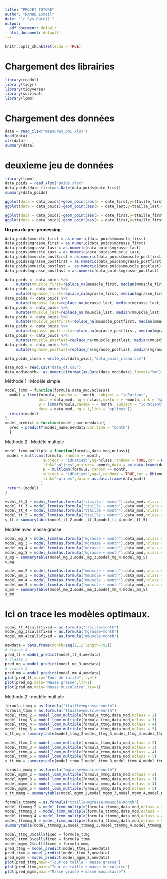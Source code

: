 ```yaml
---
title: "PROJET TUTORÉ"
author: "RAMDÉ Ismaïl"
date: "`r Sys.Date()`"
output:
  pdf_document: default
  html_document: default
---
```


```r
knitr::opts_chunk$set(echo = TRUE)
```




# Chargement des librairies
```r
library(readxl)
library(tidyr)
library(tidyverse)
library(survival)
library(lcmm)
```


# Chargement des données
```r
data = read_xlsx("measures_pmi.xlsx")
head(data)
str(data)
summary(data)
```

# deuxieme jeu de données

```r
library(lcmm)
data_poids = read_xlsx("poids.xlsx")
data_poids$date_first=as.Date(data_poids$date_first)
summary(data_poids)
```

```r
ggplot(data = data_poids)+geom_point(aes(x = date_first,y=ttaille_first,color=sexe))
ggplot(data = data_poids)+geom_point(aes(x = date_last,y=ttaille_last,color=sexe))
```

```r
ggplot(data = data_poids)+geom_point(aes(x = date_first,y=ttaille_first,color=sexe))
ggplot(data = data_poids)+geom_point(aes(x = date_first,y=ttaille_first,color=sexe))
```

**Un peu du pre-processing**

```r
data_poids$mmuscle_first = as.numeric(data_poids$mmuscle_first)
data_poids$mgrasse_first = as.numeric(data_poids$mgrasse_first)
data_poids$mgrasse_last = as.numeric(data_poids$mgrasse_last)
data_poids$mmuscle_last = as.numeric(data_poids$mmuscle_last)
data_poids$mmuscle_postfirst = as.numeric(data_poids$mmuscle_postfirst)
data_poids$mgrasse_postfirst = as.numeric(data_poids$mgrasse_postfirst)
data_poids$mmuscle_postlast =  as.numeric(data_poids$mmuscle_postlast)
data_poids$mgrasse_postlast = as.numeric(data_poids$mgrasse_postlast)

data_poids <- data_poids %>%
     mutate(mmuscle_first=replace_na(mmuscle_first, median(mmuscle_first, na.rm=TRUE)))
data_poids <- data_poids %>%
     mutate(mgrasse_first=replace_na(mgrasse_first, median(mgrasse_first, na.rm=TRUE)))
data_poids <- data_poids %>%
     mutate(mgrasse_last=replace_na(mgrasse_last, median(mgrasse_last, na.rm=TRUE)))
data_poids <- data_poids %>%
     mutate(mmuscle_last=replace_na(mmuscle_last, median(mmuscle_last, na.rm=TRUE)))
data_poids <- data_poids %>%
     mutate(mmuscle_postfirst=replace_na(mmuscle_postfirst, median(mmuscle_postfirst, na.rm=TRUE)))
data_poids <- data_poids %>%
     mutate(mgrasse_postfirst=replace_na(mgrasse_postfirst, median(mgrasse_postfirst, na.rm=TRUE)))
data_poids <- data_poids %>%
     mutate(mmuscle_postlast=replace_na(mmuscle_postlast, median(mmuscle_postlast, na.rm=TRUE)))
data_poids <- data_poids %>%
     mutate(mgrasse_postlast=replace_na(mgrasse_postlast, median(mgrasse_postlast, na.rm=TRUE)))
```

```r
data_poids_clean = write_csv(data_poids,"data_poids_clean.csv")
```


```r
data_mod = read.csv("data_df.csv")
data_mod$month=  as.numeric(format(as.Date(data_mod$date),format="%m"))
```


Méthode 1 : Modèle simple

```r
model_lcmm = function(formula,data_mod,nclass){
  model = lcmm(formula, random = ~ month, subject = "idPatient", 
               data = data_mod, ng = nclass,mixture = ~month,link = "splines",
               B = lcmm(formula,random = ~ month, subject = "idPatient", 
               data = data_mod, ng = 1,link = "splines"))
  return(model)
}
model_predict = function(model_name,newdata){
  pred = predictY(model_name,newdata,var.time = "month")
  }
```

Mèthode 2 : Modèle multiple

```r
model_lcmm_multiple = function(formula,data_mod,nclass){
 model = multlcmm(formula, random =~ month, 
                 subject = "idPatient",ng=nclass,randomY = TRUE,cor = BM(month), 
                 link="splines",mixture= ~month,data = as.data.frame(data_mod),
                 B = multlcmm(formula, random =~ month, 
                 subject = "idPatient",ng=1,randomY = TRUE,cor = BM(month), 
                 link="splines",data = as.data.frame(data_mod))
                )
 return (model)
}
```


```r
model_tt_2 = model_lcmm(as.formula("ttaille ~ month"),data_mod,nclass = 2)
model_tt_3 = model_lcmm(as.formula("ttaille ~ month"),data_mod,nclass = 3)
model_tt_4 = model_lcmm(as.formula("ttaille ~ month"),data_mod,nclass = 4)
model_tt_5 = model_lcmm(as.formula("ttaille ~ month"),data_mod,nclass = 5)
s_tt = summarytable(model_tt_2,model_tt_3,model_tt_4,model_tt_5)
```


Modèle avec masse grasse

```r
model_mg_2 = model_lcmm(as.formula("mgrasse ~ month"),data_mod,nclass = 2)
model_mg_3 = model_lcmm(as.formula("mgrasse ~ month"),data_mod,nclass = 3)
model_mg_4 = model_lcmm(as.formula("mgrasse ~ month"),data_mod,nclass = 4)
model_mg_5 = model_lcmm(as.formula("mgrasse ~ month"),data_mod,nclass = 5)
s_mg = summarytable(model_mg_2,model_mg_3,model_mg_4,model_mg_5)
s_mg
```

```r
model_mm_2 = model_lcmm(as.formula("mmuscle ~ month"),data_mod,nclass = 2)
model_mm_3 = model_lcmm(as.formula("mmuscle ~ month"),data_mod,nclass = 3)
model_mm_4 = model_lcmm(as.formula("mmuscle ~ month"),data_mod,nclass = 4)
model_mm_5 = model_lcmm(as.formula("mmuscle ~ month"),data_mod,nclass = 5)
s_mm = summarytable(model_mm_2,model_mm_3,model_mm_4,model_mm_5)
s_mm
```

# Ici on trace les modèles optimaux.

```r
model_tt_4$call$fixed = as.formula("ttaille~month")
model_mg_3$call$fixed = as.formula("mgrasse~month")
model_mm_4$call$fixed = as.formula("mmuscle~month")
```

```r
newdata = data.frame(month=seq(1,12,length=792))
# classe 4
pred_tt = model_predict(model_tt_4,newdata)
# classe 3
pred_mg = model_predict(model_mg_3,newdata)
# classe 2
pred_mm = model_predict(model_mm_4,newdata)
plot(pred_tt,main="Tour de taille",lty=1)
plot(pred_mg,main="Masse grasse",lty=1)
plot(pred_mm,main="Masse musculaire",lty=1)
```


Mèthode 2 : modéle multiple

```r
formula_ttmg = as.formula("ttaille+mgrasse~month")
formula_ttmm = as.formula("ttaille+mmuscle~month")
model_ttmg_2 = model_lcmm_multiple(formula_ttmg,data_mod,nclass = 2)
model_ttmg_3 = model_lcmm_multiple(formula_ttmg,data_mod,nclass = 3)
model_ttmg_4 = model_lcmm_multiple(formula_ttmg,data_mod,nclass = 4)
model_ttmg_5 = model_lcmm_multiple(formula_ttmg,data_mod,nclass = 5)
s_tt_mg = summarytable(model_ttmg_2,model_ttmg_3,model_ttmg_4,model_ttmg_5)
```

```r
model_ttmm_2 = model_lcmm_multiple(formula_ttmm,data_mod,nclass = 2)
model_ttmm_3 = model_lcmm_multiple(formula_ttmm,data_mod,nclass = 3)
model_ttmm_4 = model_lcmm_multiple(formula_ttmm,data_mod,nclass = 4)
model_ttmm_5 = model_lcmm_multiple(formula_ttmm,data_mod,nclass = 5)
s_tt_mm = summarytable(model_ttmm_2,model_ttmm_3,model_ttmm_4,model_ttmm_5)
```

```r
formula_mmmg = as.formula("mgrasse+mmuscle~month")
model_mgmm_2 = model_lcmm_multiple(formula_mmmg,data_mod,nclass = 2)
model_mgmm_3 = model_lcmm_multiple(formula_mmmg,data_mod,nclass = 3)
model_mgmm_4 = model_lcmm_multiple(formula_mmmg,data_mod,nclass = 4)
model_mgmm_5 = model_lcmm_multiple(formula_mmmg,data_mod,nclass = 5)
s_tt_mmmg = summarytable(model_mgmm_2,model_mgmm_3,model_mgmm_4,model_mgmm_5)
```


```r
formula_ttmmmg = as.formula("ttaille+mgrasse+mmuscle~month")
model_ttmmmg_2 = model_lcmm_multiple(formula_ttmmmg,data_mod,nclass = 2)
model_ttmmmg_3 = model_lcmm_multiple(formula_ttmmmg,data_mod,nclass = 3)
model_ttmmmg_4 = model_lcmm_multiple(formula_ttmmmg,data_mod,nclass = 4)
model_ttmmmg_5 = model_lcmm_multiple(formula_ttmmmg,data_mod,nclass = 5)
summarytable(model_ttmmmg_2,model_ttmmmg_3,model_ttmmmg_4,model_ttmmmg_5)
```


```r
model_ttmg_3$call$fixed = formula_ttmg
model_ttmm_3$call$fixed = formula_ttmm
model_mgmm_2$call$fixed = formula_mmmg
pred_ttmg = model_predict(model_ttmg_3,newdata)
pred_ttmm = model_predict(model_ttmm_3,newdata)
pred_mgmm = model_predict(model_mgmm_2,newdata)
plot(pred_ttmg,main="Tour de taille + masse grasse")
plot(pred_ttmm,main="Tour de taille + masse musculaire")
plot(pred_mgmm,main="Masse grasse + masse musculaire")
```

<!-- On prend que trois classes  -->

<!-- ```{r} -->
<!-- model_ttmmmg_3$call$fixed = formula_ttmmmg -->
<!-- model_predict(model_ttmmmg_3,newdata) -->
<!-- ``` -->










